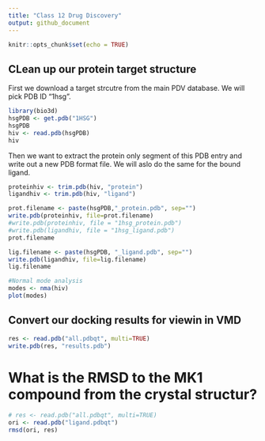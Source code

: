 ```yaml
---
title: "Class 12 Drug Discovery"
output: github_document
---
```

```r
knitr::opts_chunk$set(echo = TRUE)
```
## CLean up our protein target structure

First we download a target strcutre from the main PDV database. We will pick PDB ID "1hsg".

```r
library(bio3d)
hsgPDB <- get.pdb("1HSG")
hsgPDB
hiv <- read.pdb(hsgPDB)
hiv
```
Then we want to extract the protein only segment of this PDB entry and write out a new PDB format file. We will aslo do the same for the bound ligand.
```r
proteinhiv <- trim.pdb(hiv, "protein")
ligandhiv <- trim.pdb(hiv, "ligand")

prot.filename <- paste(hsgPDB,"_protein.pdb", sep="")
write.pdb(proteinhiv, file=prot.filename)
#write.pdb(proteinhiv, file = "1hsg_protein.pdb")
#write.pdb(ligandhiv, file = "1hsg_ligand.pdb")
prot.filename

lig.filename <- paste(hsgPDB, "_ligand.pdb", sep="")
write.pdb(ligandhiv, file=lig.filename)
lig.filename

```


```r
#Normal mode analysis
modes <- nma(hiv)
plot(modes)
```
## Convert our docking results for viewin in VMD

```r
res <- read.pdb("all.pdbqt", multi=TRUE)
write.pdb(res, "results.pdb")
```

# What is the RMSD to the MK1 compound from the crystal structur?
```r
# res <- read.pdb("all.pdbqt", multi=TRUE)
ori <- read.pdb("ligand.pdbqt")
rmsd(ori, res)
```


